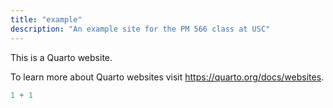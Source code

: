 ```yaml
---
title: "example"
description: "An example site for the PM 566 class at USC"
---
```


This is a Quarto website.

To learn more about Quarto websites visit <https://quarto.org/docs/websites>.

```r
1 + 1
```
